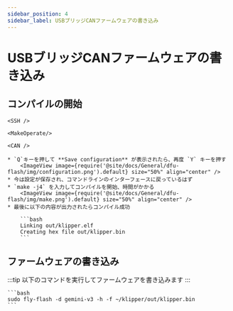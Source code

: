 ```yaml
---
sidebar_position: 4
sidebar_label: USBブリッジCANファームウェアの書き込み
---
```




# USBブリッジCANファームウェアの書き込み

## コンパイルの開始

    <SSH />

    <MakeOperate/>

    <CAN />

    * `Q`キーを押して **Save configuration** が表示されたら、再度 `Y` キーを押す
        <ImageView image={require('@site/docs/General/dfu-flash/img/configuration.png').default} size="50%" align="center" />
    * 今は設定が保存され、コマンドラインのインターフェースに戻っているはず
    * `make -j4` を入力してコンパイルを開始、時間がかかる
        <ImageView image={require('@site/docs/General/dfu-flash/img/make.png').default} size="50%" align="center" />
    * 最後に以下の内容が出力されたらコンパイル成功

        ```bash
        Linking out/klipper.elf
        Creating hex file out/klipper.bin
        ```


## ファームウェアの書き込み

:::tip
以下のコマンドを実行してファームウェアを書き込みます
:::

    ```bash
    sudo fly-flash -d gemini-v3 -h -f ~/klipper/out/klipper.bin
    ```